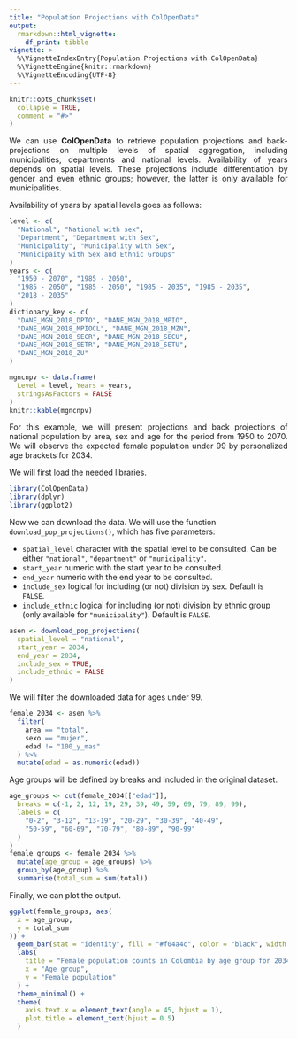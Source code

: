 ```yaml
---
title: "Population Projections with ColOpenData"
output: 
  rmarkdown::html_vignette:
    df_print: tibble
vignette: >
  %\VignetteIndexEntry{Population Projections with ColOpenData}
  %\VignetteEngine{knitr::rmarkdown}
  %\VignetteEncoding{UTF-8}
---
```


```r
knitr::opts_chunk$set(
  collapse = TRUE,
  comment = "#>"
)
```

::: {style="text-align: justify;"}
We can use **ColOpenData** to retrieve population projections and back-projections on multiple levels of spatial aggregation, including municipalities, departments and national levels. Availability of years depends on spatial levels. These projections include differentiation by gender and even ethnic groups; however, the latter is only available for municipalities.

Availability of years by spatial levels goes as follows:
:::

```r
level <- c(
  "National", "National with sex",
  "Department", "Department with Sex",
  "Municipality", "Municipality with Sex",
  "Municipaity with Sex and Ethnic Groups"
)
years <- c(
  "1950 - 2070", "1985 - 2050",
  "1985 - 2050", "1985 - 2050", "1985 - 2035", "1985 - 2035",
  "2018 - 2035"
)
dictionary_key <- c(
  "DANE_MGN_2018_DPTO", "DANE_MGN_2018_MPIO",
  "DANE_MGN_2018_MPIOCL", "DANE_MGN_2018_MZN",
  "DANE_MGN_2018_SECR", "DANE_MGN_2018_SECU",
  "DANE_MGN_2018_SETR", "DANE_MGN_2018_SETU",
  "DANE_MGN_2018_ZU"
)

mgncnpv <- data.frame(
  Level = level, Years = years,
  stringsAsFactors = FALSE
)
knitr::kable(mgncnpv)
```

::: {style="text-align: justify;"}
For this example, we will present projections and back projections of national population by area, sex and age for the period from 1950 to 2070. We will observe the expected female population under 99 by personalized age brackets for 2034.
:::

We will first load the needed libraries.

```r
library(ColOpenData)
library(dplyr)
library(ggplot2)
```

Now we can download the data. We will use the function `download_pop_projections()`, which has five parameters:

-   `spatial_level` character with the spatial level to be consulted. Can be either `"national"`, `"department"` or `"municipality"`.
-   `start_year` numeric with the start year to be consulted.
-   `end_year` numeric with the end year to be consulted.
-   `include_sex` logical for including (or not) division by sex. Default is `FALSE`.
-   `include_ethnic` logical for including (or not) division by ethnic group (only available for `"municipality"`). Default is `FALSE`.

```r
asen <- download_pop_projections(
  spatial_level = "national",
  start_year = 2034,
  end_year = 2034,
  include_sex = TRUE,
  include_ethnic = FALSE
)
```

We will filter the downloaded data for ages under 99.

```r
female_2034 <- asen %>%
  filter(
    area == "total",
    sexo == "mujer",
    edad != "100_y_mas"
  ) %>%
  mutate(edad = as.numeric(edad))
```

Age groups will be defined by breaks and included in the original dataset.

```r
age_groups <- cut(female_2034[["edad"]],
  breaks = c(-1, 2, 12, 19, 29, 39, 49, 59, 69, 79, 89, 99),
  labels = c(
    "0-2", "3-12", "13-19", "20-29", "30-39", "40-49",
    "50-59", "60-69", "70-79", "80-89", "90-99"
  )
)
female_groups <- female_2034 %>%
  mutate(age_group = age_groups) %>%
  group_by(age_group) %>%
  summarise(total_sum = sum(total))
```

Finally, we can plot the output.

```r
ggplot(female_groups, aes(
  x = age_group,
  y = total_sum
)) +
  geom_bar(stat = "identity", fill = "#f04a4c", color = "black", width = 0.6) +
  labs(
    title = "Female population counts in Colombia by age group for 2034",
    x = "Age group",
    y = "Female population"
  ) +
  theme_minimal() +
  theme(
    axis.text.x = element_text(angle = 45, hjust = 1),
    plot.title = element_text(hjust = 0.5)
  )
```

